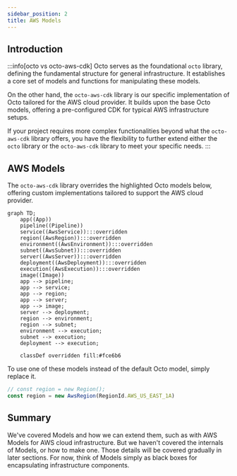 ```yaml
---
sidebar_position: 2
title: AWS Models
---
```


## Introduction
:::info[octo vs octo-aws-cdk]
Octo serves as the foundational `octo` library, defining the fundamental structure for general infrastructure.
It establishes a core set of models and functions for manipulating these models.

On the other hand, the `octo-aws-cdk` library is our specific implementation of Octo
tailored for the AWS cloud provider.
It builds upon the base Octo models, offering a pre-configured CDK for typical AWS infrastructure setups.

If your project requires more complex functionalities beyond what the `octo-aws-cdk` library offers,
you have the flexibility to further extend either the `octo` library or the `octo-aws-cdk` library
to meet your specific needs.
:::

## AWS Models
The `octo-aws-cdk` library overrides the highlighted Octo models below,
offering custom implementations tailored to support the AWS cloud provider.

```mermaid
graph TD;
    app((App))
    pipeline((Pipeline))
    service((AwsService)):::overridden
    region((AwsRegion)):::overridden
    environment((AwsEnvironment)):::overridden
    subnet((AwsSubnet)):::overridden
    server((AwsServer)):::overridden
    deployment((AwsDeployment)):::overridden
    execution((AwsExecution)):::overridden
    image((Image))
    app --> pipeline;
    app --> service;
    app --> region;
    app --> server;
    app --> image;
    server --> deployment;
    region --> environment;
    region --> subnet;
    environment --> execution;
    subnet --> execution;
    deployment --> execution;

    classDef overridden fill:#fce6b6
```

To use one of these models instead of the default Octo model, simply replace it.
```typescript
// const region = new Region();
const region = new AwsRegion(RegionId.AWS_US_EAST_1A)
```

## Summary
We've covered Models and how we can extend them, such as with AWS Models for AWS cloud infrastructure.
But we haven't covered the internals of Models, or how to make one.
Those details will be covered gradually in later sections.
For now, think of Models simply as black boxes for encapsulating infrastructure components.
